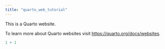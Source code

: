 ```yaml
---
title: "quarto_web_tutorial"
---
```


This is a Quarto website.

To learn more about Quarto websites visit <https://quarto.org/docs/websites>.

```r
1 + 1
```
